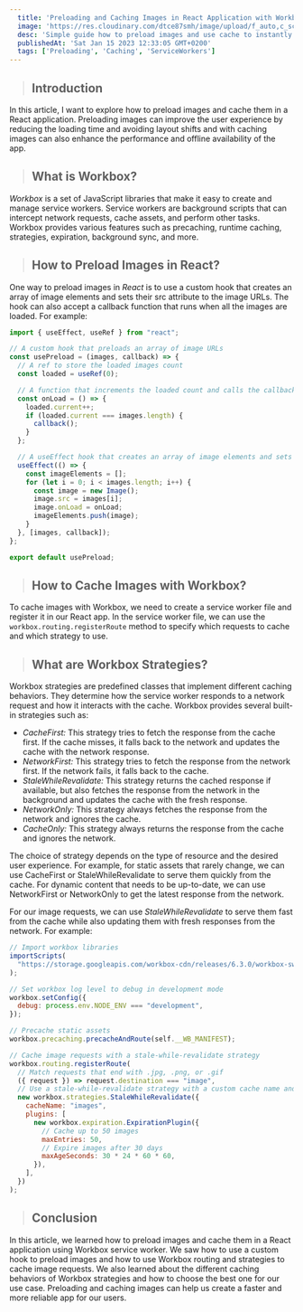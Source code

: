 ```yaml
---
  title: 'Preloading and Caching Images in React Application with Workbox Service Worker'
  image: 'https://res.cloudinary.com/dtce87smh/image/upload/f_auto,c_scale,w_1000,ar_16:9/v1690665790/preloading-images_dhvpcx.jpg'
  desc: 'Simple guide how to preload images and use cache to instantly load them and revalidate.'
  publishedAt: 'Sat Jan 15 2023 12:33:05 GMT+0200'
  tags: ['Preloading', 'Caching', 'ServiceWorkers']
---
```


> ## Introduction
In this article, I want to explore how to preload images and cache them in a React application. Preloading images can improve the user experience by reducing the loading time and avoiding layout shifts and with caching images can also enhance the performance and offline availability of the app.

> ## What is Workbox?
_Workbox_ is a set of JavaScript libraries that make it easy to create and manage service workers. Service workers are background scripts that can intercept network requests, cache assets, and perform other tasks. Workbox provides various features such as precaching, runtime caching, strategies, expiration, background sync, and more.

> ## How to Preload Images in React?
One way to preload images in _React_ is to use a custom hook that creates an array of image elements and sets their src attribute to the image URLs. The hook can also accept a callback function that runs when all the images are loaded. For example:

```jsx
import { useEffect, useRef } from "react";

// A custom hook that preloads an array of image URLs
const usePreload = (images, callback) => {
  // A ref to store the loaded images count
  const loaded = useRef(0);

  // A function that increments the loaded count and calls the callback if all images are loaded
  const onLoad = () => {
    loaded.current++;
    if (loaded.current === images.length) {
      callback();
    }
  };

  // A useEffect hook that creates an array of image elements and sets their src and onLoad attributes
  useEffect(() => {
    const imageElements = [];
    for (let i = 0; i < images.length; i++) {
      const image = new Image();
      image.src = images[i];
      image.onLoad = onLoad;
      imageElements.push(image);
    }
  }, [images, callback]);
};

export default usePreload;
```

> ## How to Cache Images with Workbox?

To cache images with Workbox, we need to create a service worker file and register it in our React app. In the service worker file, we can use the `workbox.routing.registerRoute` method to specify which requests to cache and which strategy to use.

> ## What are Workbox Strategies?

Workbox strategies are predefined classes that implement different caching behaviors. They determine how the service worker responds to a network request and how it interacts with the cache. Workbox provides several built-in strategies such as:

- _CacheFirst:_ This strategy tries to fetch the response from the cache first. If the cache misses, it falls back to the network and updates the cache with the network response.
- _NetworkFirst:_ This strategy tries to fetch the response from the network first. If the network fails, it falls back to the cache.
- _StaleWhileRevalidate:_ This strategy returns the cached response if available, but also fetches the response from the network in the background and updates the cache with the fresh response.
- _NetworkOnly:_ This strategy always fetches the response from the network and ignores the cache.
- _CacheOnly:_ This strategy always returns the response from the cache and ignores the network.

The choice of strategy depends on the type of resource and the desired user experience. For example, for static assets that rarely change, we can use CacheFirst or StaleWhileRevalidate to serve them quickly from the cache. For dynamic content that needs to be up-to-date, we can use NetworkFirst or NetworkOnly to get the latest response from the network.

For our image requests, we can use _StaleWhileRevalidate_ to serve them fast from the cache while also updating them with fresh responses from the network. For example:

```jsx
// Import workbox libraries
importScripts(
  "https://storage.googleapis.com/workbox-cdn/releases/6.3.0/workbox-sw.js"
);

// Set workbox log level to debug in development mode
workbox.setConfig({
  debug: process.env.NODE_ENV === "development",
});

// Precache static assets
workbox.precaching.precacheAndRoute(self.__WB_MANIFEST);

// Cache image requests with a stale-while-revalidate strategy
workbox.routing.registerRoute(
  // Match requests that end with .jpg, .png, or .gif
  ({ request }) => request.destination === "image",
  // Use a stale-while-revalidate strategy with a custom cache name and expiration
  new workbox.strategies.StaleWhileRevalidate({
    cacheName: "images",
    plugins: [
      new workbox.expiration.ExpirationPlugin({
        // Cache up to 50 images
        maxEntries: 50,
        // Expire images after 30 days
        maxAgeSeconds: 30 * 24 * 60 * 60,
      }),
    ],
  })
);
```
> ## Conclusion
In this article, we learned how to preload images and cache them in a React application using Workbox service worker. We saw how to use a custom hook to preload images and how to use Workbox routing and strategies to cache image requests. We also learned about the different caching behaviors of Workbox strategies and how to choose the best one for our use case. Preloading and caching images can help us create a faster and more reliable app for our users.
